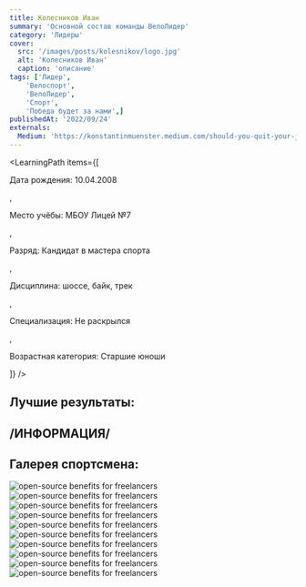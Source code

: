 ```yaml
---
title: Колесников Иван
summary: 'Основной состав команды ВелоЛидер'
category: 'Лидеры'
cover:
  src: '/images/posts/kolesnikov/logo.jpg'
  alt: 'Колесников Иван'
  caption: 'описание'
tags: ['Лидер',
    'Велоспорт',
    'ВелоЛидер',
    'Спорт',
    'Победа будет за нами',]
publishedAt: '2022/09/24'
externals:
  Medium: 'https://konstantinmuenster.medium.com/should-you-quit-your-job-for-your-side-project-ed77985431c'
---
```

<LearningPath
  items={[
    <p>Дата рождения: 10.04.2008</p>,
    <p>Место учёбы: МБОУ Лицей №7</p>,
    <p>Разряд: Кандидат в мастера спорта</p>,
    <p>Дисциплина: шоссе, байк, трек</p>,
    <p>Специализация: Не раскрылся</p>,
    <p>Возрастная категория: Старшие юноши</p>
  ]}
/>

## Лучшие результаты:

## /ИНФОРМАЦИЯ/


## Галерея спортсмена:
<Image
  src="/images/posts/kolesnikov/1.jpg"
  alt="open-source benefits for freelancers"
/>
<Image
  src="/images/posts/kolesnikov/2.jpg"
  alt="open-source benefits for freelancers"
/>
<Image
  src="/images/posts/kolesnikov/3.jpg"
  alt="open-source benefits for freelancers"
/>
<Image
  src="/images/posts/kolesnikov/4.jpg"
  alt="open-source benefits for freelancers"
/>
<Image
  src="/images/posts/kolesnikov/5.jpg"
  alt="open-source benefits for freelancers"
/>
<Image
  src="/images/posts/kolesnikov/6.jpg"
  alt="open-source benefits for freelancers"
/>
<Image
  src="/images/posts/kolesnikov/7.jpg"
  alt="open-source benefits for freelancers"
/>
<Image
  src="/images/posts/kolesnikov/8.jpg"
  alt="open-source benefits for freelancers"
/>
<Image
  src="/images/posts/kolesnikov/9.jpg"
  alt="open-source benefits for freelancers"
/>
<Image
  src="/images/posts/kolesnikov/10.jpg"
  alt="open-source benefits for freelancers"
/>


